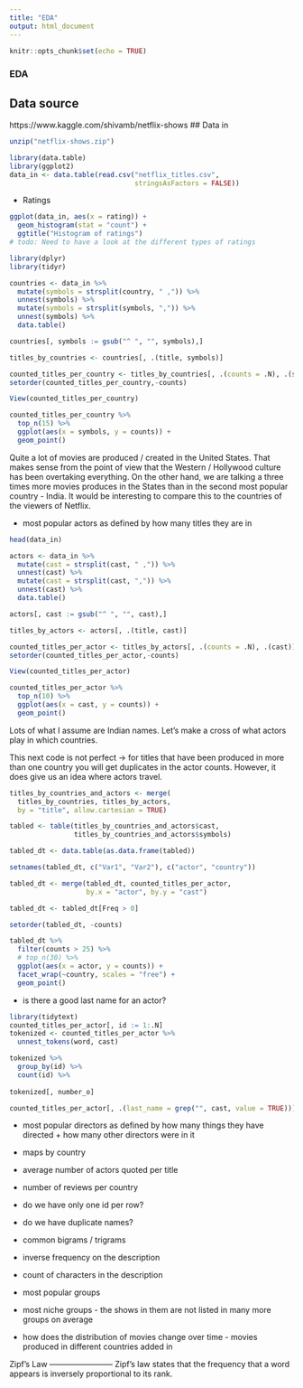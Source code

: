 ---
title: "EDA"
output: html_document
---

```{r setup, include=FALSE}
knitr::opts_chunk$set(echo = TRUE)
```


### EDA

## Data source
https://www.kaggle.com/shivamb/netflix-shows
## Data in 
```{r, eval = FALSE}
unzip("netflix-shows.zip")
```

```{r}
library(data.table)
library(ggplot2)
data_in <- data.table(read.csv("netflix_titles.csv", 
                               stringsAsFactors = FALSE))

```

- Ratings

```{r}
ggplot(data_in, aes(x = rating)) +
  geom_histogram(stat = "count") +
  ggtitle("Histogram of ratings")
# todo: Need to have a look at the different types of ratings
```
```{r}
library(dplyr)
library(tidyr)

countries <- data_in %>% 
  mutate(symbols = strsplit(country, " ,")) %>%
  unnest(symbols) %>%
  mutate(symbols = strsplit(symbols, ",")) %>%
  unnest(symbols) %>%
  data.table()

countries[, symbols := gsub("^ ", "", symbols),]

```

```{r}

titles_by_countries <- countries[, .(title, symbols)]

counted_titles_per_country <- titles_by_countries[, .(counts = .N), .(symbols)]
setorder(counted_titles_per_country,-counts)

View(counted_titles_per_country)

counted_titles_per_country %>%
  top_n(15) %>%
  ggplot(aes(x = symbols, y = counts)) +
  geom_point()

```

Quite a lot of movies are produced / created in the United States. That makes 
sense from the point of view that the Western / Hollywood culture has been 
overtaking everything. On the other hand, we are talking a three times more
movies produces in the States than in the second most popular country - India.
It would be interesting to compare this to the countries of the viewers of 
Netflix.

- most popular actors as defined by how many titles they are in
```{r}
head(data_in)

actors <- data_in %>% 
  mutate(cast = strsplit(cast, " ,")) %>%
  unnest(cast) %>%
  mutate(cast = strsplit(cast, ",")) %>%
  unnest(cast) %>%
  data.table()

actors[, cast := gsub("^ ", "", cast),]

titles_by_actors <- actors[, .(title, cast)]

counted_titles_per_actor <- titles_by_actors[, .(counts = .N), .(cast)]
setorder(counted_titles_per_actor,-counts)

View(counted_titles_per_actor)

counted_titles_per_actor %>%
  top_n(10) %>%
  ggplot(aes(x = cast, y = counts)) +
  geom_point()

```
Lots of what I assume are Indian names. Let's make a cross of what actors
play in which countries.

This next code is not perfect -> for titles that have been produced in more than 
one country you will get duplicates in the actor counts. However, it does give 
us an idea where actors travel. 

```{r}

titles_by_countries_and_actors <- merge(
  titles_by_countries, titles_by_actors, 
  by = "title", allow.cartesian = TRUE)

tabled <- table(titles_by_countries_and_actors$cast,
                titles_by_countries_and_actors$symbols)

tabled_dt <- data.table(as.data.frame(tabled))

setnames(tabled_dt, c("Var1", "Var2"), c("actor", "country"))

tabled_dt <- merge(tabled_dt, counted_titles_per_actor, 
                   by.x = "actor", by.y = "cast")

tabled_dt <- tabled_dt[Freq > 0]

setorder(tabled_dt, -counts)

tabled_dt %>%
  filter(counts > 25) %>%
  # top_n(30) %>%
  ggplot(aes(x = actor, y = counts)) +
  facet_wrap(~country, scales = "free") +
  geom_point()

```


- is there a good last name for an actor?
```{r}
library(tidytext)
counted_titles_per_actor[, id := 1:.N]
tokenized <- counted_titles_per_actor %>%
  unnest_tokens(word, cast)

tokenized %>%
  group_by(id) %>%
  count(id) %>%
  
tokenized[, number_o]

counted_titles_per_actor[, .(last_name = grep("", cast, value = TRUE))]
```


- most popular directors as defined by how many things they have directed + 
how many other directors were in it


- maps by country
- average number of actors quoted per title
- number of reviews per country
- do we have only one id per row?
- do we have duplicate names? 
- common bigrams / trigrams
- inverse frequency on the description
- count of characters in the description
- most popular groups
- most niche groups - the shows in them are not listed in many more groups on 
average
- how does the distribution of movies change over time - movies produced in 
different countries added in 

Zipf's Law ------------------------
Zipf’s law states that the frequency that a word appears is inversely 
proportional to its rank.
